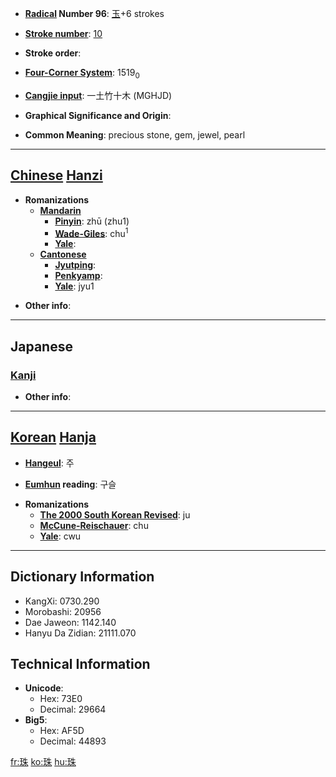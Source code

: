 * '''[[Wiktionary:Chinese radical index| Radical]] Number 96''': [[Wiktionary:Chinese radical index 玉|玉]]+6 strokes

* '''[[Wiktionary:Chinese total strokes index|Stroke number]]''': [[Wiktionary:Chinese total strokes index 10|10]]

* '''Stroke order''': 

* '''[[Wiktionary:Chinese four corner index|Four-Corner System]]''': 1519<sub>0</sub>

* '''[[Wiktionary:Chinese Cangjie index|Cangjie input]]''': 一土竹十木 (MGHJD)

* '''Graphical Significance and Origin''': 

* '''Common Meaning''': precious stone, gem, jewel, pearl

----

== [[Chinese]] [[Hanzi]] ==

* '''Romanizations'''
** '''[[Mandarin]]'''
*** '''[[Pinyin]]''': zhū (zhu1)
*** '''[[Wade-Giles]]''': chu<sup>1</sup>
*** '''[[Yale]]''': 
** '''[[Cantonese]]'''
*** '''[[Jyutping]]''':
*** '''[[Penkyamp]]''': 
*** '''[[Yale]]''': jyu1

* '''Other info''': 

----

==Japanese==
===[[Kanji]]===
{{kanji|on readings=[[しゅ]] (shu)
|kun readings=[[たま]] (tama)
}}

* '''Other info''':  

----

== [[Korean]] [[Hanja]] ==

* '''[[Hangeul]]''': 주

* '''[[Eumhun]] reading''': 구슬

* '''Romanizations'''
** '''[[The 2000 South Korean Revised Romanization|The 2000 South Korean Revised]]''': ju
** '''[[McCune-Reischauer]]''': chu
** '''[[Yale]]''': cwu

----

== Dictionary Information ==

* KangXi: 0730.290
* Morobashi: 20956
* Dae Jaweon: 1142.140
* Hanyu Da Zidian: 21111.070

== Technical Information ==

* '''Unicode''':
** Hex: 73E0
** Decimal: 29664
* '''Big5''':
** Hex: AF5D
** Decimal: 44893

[[fr:珠]]
[[ko:珠]]
[[hu:珠]]